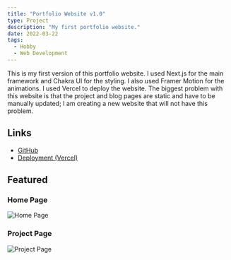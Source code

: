 ```yaml
---
title: "Portfolio Website v1.0"
type: Project
description: "My first portfolio website."
date: 2022-03-22
tags:
  - Hobby
  - Web Development
---
```


This is my first version of this portfolio website. I used Next.js for the main framework and Chakra UI for the styling. I also used Framer Motion for the animations. I used Vercel to deploy the website. The biggest problem with this website is that the project and blog pages are static and have to be manually updated; I am creating a new website that will not have this problem.

## Links

- [GitHub](https://github.com/IonicArgon/web-v2)
- [Deployment (Vercel)](https://ionicargon-lrgl8yclk-ionicargon.vercel.app/)

## Featured

### Home Page

![Home Page](/projects/web-v1/home.png)

### Project Page

![Project Page](/projects/web-v1/projects.png)
